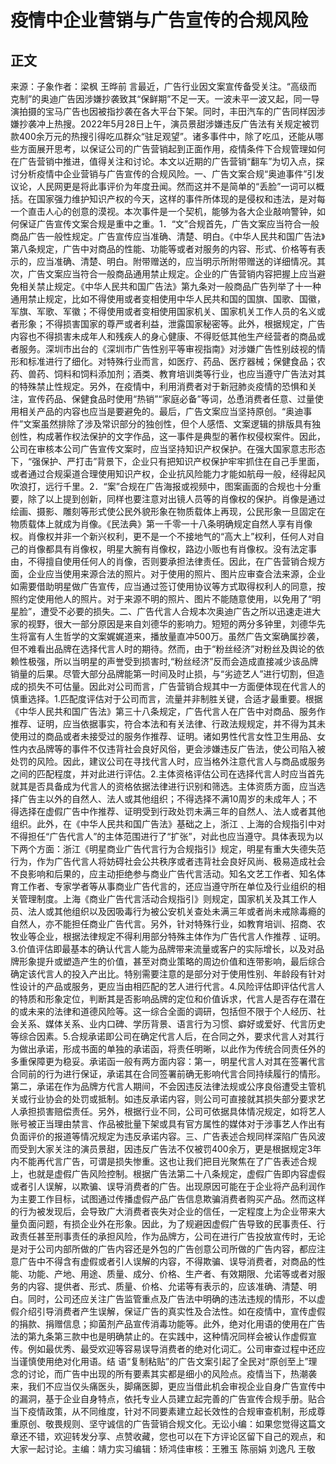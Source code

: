 # 疫情中企业营销与广告宣传的合规风险
## 正文
来源：子象作者：梁枫 王晔前 言最近，广告行业因文案宣传备受关注。“高级而克制”的奥迪广告因涉嫌抄袭致其“保鲜期”不足一天。一波未平一波又起，同一导演拍摄的宝马广告也因被指抄袭在各大平台下架。同时，丰田汽车的广告同样因涉嫌抄袭冲上热搜。2022年5月28日上午，演员景甜涉嫌违反广告法有关规定被罚款400余万元的热搜引得吃瓜群众“驻足观望”。诸多事件中，除了吃瓜，还能从哪些方面展开思考，以保证公司的广告营销起到正面作用，疫情条件下合规管理如何在广告营销中推进，值得关注和讨论。本文以近期的广告营销“翻车”为切入点，探讨分析疫情中企业营销与广告宣传的合规风险。一、广告文案合规“奥迪事件”引发议论，人民网更是将此事评价为年度丑闻。然而这并不是简单的“丢脸”一词可以概括。在国家强力维护知识产权的今天，这样的事件所体现的是侵权和违法，是对每一个直击人心的创意的漠视。本次事件是一个契机，能够为各大企业敲响警钟，如何保证广告宣传文案合规是重中之重。1．“文”合规首先，广告文案应当符合一般商品广告一般性规定。广告宣传应当准确、清楚、明白。《中华人民共和国广告法》第八条规定，广告中对商品的性能、功能等或者对服务的内容、形式、价格等有表示的，应当准确、清楚、明白。附带赠送的，应当明示所附带赠送的详细情况。其次，广告文案应当符合一般商品通用禁止规定。企业的广告营销内容把握上应当避免相关禁止规定。《中华人民共和国广告法》第九条对一般商品广告列举了十一种通用禁止规定，比如不得使用或者变相使用中华人民共和国的国旗、国歌、国徽，军旗、军歌、军徽；不得使用或者变相使用国家机关、国家机关工作人员的名义或者形象；不得损害国家的尊严或者利益，泄露国家秘密等。此外，根据规定，广告内容也不得损害未成年人和残疾人的身心健康、不得贬低其他生产经营者的商品或者服务。深圳市出台的《深圳市广告性别平等审视指南》对涉嫌广告性别歧视的情形和标准进行了细化。对特殊行业而言，如医疗、药品、医疗器械；保健食品；农药、兽药、饲料和饲料添加剂；酒类、教育培训类等行业，也应当遵守广告法对其的特殊禁止性规定。另外，在疫情中，利用消费者对于新冠肺炎疫情的恐惧和关注，宣传药品、保健食品时使用“热销”“家庭必备”等词，怂恿消费者任意、过量使用相关产品的内容也应当是要避免的。最后，广告文案应当坚持原创。“奥迪事件”文案虽然排除了涉及常识部分的独创性，但个人感悟、文案逻辑的排版具有独创性，构成著作权法保护的文字作品，这一事件是典型的著作权侵权案件。因此，公司在审核本公司广告宣传文案时，应当坚持知识产权保护。在强大国家意志形态下，“强保护、严打击”背景下，企业只有把知识产权保护牢牢抓住在自己手里面，或者通过合规渠道合理使用知识产权，企业抗风险能力才能如航母一般，经得起风吹浪打，远行千里。2．“案”合规在广告海报或视频中，图案画面的合规也十分重要，除了以上提到创新，同样也要注意对出镜人员等的肖像权的保护。肖像是通过绘画、摄影、雕刻等形式使公民外貌形象在物质载体上再现，公民形象一旦固定在物质载体上就成为肖像。《民法典》第一千零一十八条明确规定自然人享有肖像权。肖像权并非一个新兴权利，更不是一个不接地气的“高大上”权利，任何人对自己的肖像都具有肖像权，明星大腕有肖像权，路边小贩也有肖像权。没有法定事由，不得擅自使用任何人的肖像，否则要承担法律责任。因此，在广告营销合规方面，企业应当使用来源合法的照片。对于使用的照片、图片应审查合法来源，企业如需要借助明星做广告宣传，应当通过签订使用协议等方式取得权利人的同意，按照约定使用他人的照片。对于来源不明的照片、图片不能随意使用，以免用了“明星脸”，遭受不必要的损失。二、广告代言人合规本次奥迪广告之所以迅速走进大家的视野，很大一部分原因是来自刘德华的影响力。短短的两分多钟里，刘德华先生将富有人生哲学的文案娓娓道来，播放量直冲500万。虽然广告文案确属抄袭，但不难看出品牌在选择代言人时的期待。然而，由于“粉丝经济”对粉丝及舆论的依赖性极强，所以当明星的声誉受到损害时,“粉丝经济”反而会造成直接减少该品牌销量的后果。尽管大部分品牌能第一时间及时止损，与“劣迹艺人”进行切割，但造成的损失不可估量。因此对公司而言，广告营销合规其中一方面便体现在代言人的慎重选择。1.匹配度评估对于公司而言，流量并非制胜关键，合适才最重要。根据《中华人民共和国广告法》第三十八条规定，广告代言人在广告中对商品、服务作推荐、证明，应当依据事实，符合本法和有关法律、行政法规规定，并不得为其未使用过的商品或者未接受过的服务作推荐、证明。诸如男性代言女性卫生用品、女性内衣品牌等的事件不仅违背社会良好风俗，更会涉嫌违反广告法，使公司陷入被处罚的风险。因此，建议公司在寻找代言人时，应当格外注意代言人与商品或服务之间的匹配程度，并对此进行评估。2.主体资格评估公司在选择代言人时应当首先就其是否具备成为代言人的资格依据法律进行识别和筛选。主体资质方面，应当选择广告主以外的自然人、法人或其他组织；不得选择不满10周岁的未成年人；不得选择在虚假广告中作推荐、证明受到行政处罚未满三年的自然人、法人或者其他组织。此外，在《中华人民共和国广告法》基础之上，浙江﹑上海的合规指引中对不得担任“广告代言人”的主体范围进行了“扩张”，对此也应当遵守。具体表现为以下两个方面：浙江《明星商业广告代言行为合规指引》规定，明星有重大失德失范行为，作为广告代言人将妨碍社会公共秩序或者违背社会良好风尚、极易造成社会不良影响和后果的，应主动拒绝参与商业广告代言活动。知名文艺工作者、知名体育工作者、专家学者等从事商业广告代言的，还应当遵守所在单位及行业组织的相关管理制度。上海《商业广告代言活动合规指引》则规定，国家机关及其工作人员、法人或其他组织以及因吸毒行为被公安机关查处未满三年或者尚未戒除毒瘾的自然人，亦不能担任商业广告代言。另外，针对特殊行业，如教育培训、招商、农牧业等企业，根据法律规定不得利用部分特殊主体作为广告代言人作推荐﹑证明。3.价值评估即最基本的确认代言人能为品牌带来流量或客户的实际增长，以及对品牌形象提升或塑造产生的价值，甚至对商业策略的周边价值和连带影响，最后综合确定该代言人的投入产出比。特别需要注意的是部分对于使用性别、年龄段有针对性设计的产品或服务，更应当由相匹配的艺人进行代言。4.风险评估即评估代言人的特质和形象定位，判断其是否影响品牌的定位和价值诉求，代言人是否存在潜在的或未来的法律和道德风险等。这一综合全面的调研，包括但不限于个人经历、社会关系、媒体关系、业内口碑、学历背景、语言行为习惯、癖好或爱好、代言历史等综合因素。5.合规承诺即公司在确定代言人后，在合同之外，要求代言人对其行为做出承诺，形成书面的单独的承诺函，将责任明晰，以此作为传统合同责任外的多重保障更为稳妥。承诺函一般有两方面内容：第一，明星代言人对其在签署代言合同前的行为进行保证，承诺其在合同签署前确无影响代言合同持续履行的情形。第二，承诺在作为品牌方代言人期间，不会因违反法律法规或公序良俗遭受主管机关或行业协会的处罚或抵制。如违反承诺内容，则公司可直接就其损失部分要求艺人承担损害赔偿责任。另外，根据行业不同，公司可依据具体情况规定，如将艺人账号被正当理由禁言、作品被批量下架或具有官方属性的媒体对于涉事艺人作出有负面评价的报道等情况规定为违反承诺内容。三、广告表述合规同样深陷广告风波而受到大家关注的演员景甜，因违反广告法不仅被罚400余万，更是根据规定3年内不能再代言广告，可谓是损失惨重。这也让我们把目光聚焦在了广告表述合规上，也就是虚假广告风险控制。根据广告法第二十八条规定，虚假广告即内容虚假或者引人误解，以欺骗、误导消费者的广告。出现原因可能在于企业将产品利润作为主要工作目标，试图通过传播虚假产品广告信息欺骗消费者购买产品。然而这样的行为被发现后，会导致广大消费者丧失对企业的信任，一定程度上为企业带来大量负面问题，有损企业外在形象。因此，为了规避因虚假广告导致的民事责任、行政责任甚至刑事责任的承担风险，作为品牌方，公司在进行广告投放宣传时，无论是对于公司内部所做的广告内容还是外包的广告创意公司所做的广告内容，都应注意广告中不得含有虚假或者引人误解的内容，不得欺骗、误导消费者，对商品的性能、功能、产地、用途、质量、成分、价格、生产者、有效期限、允诺等或者对服务的内容、提供者、形式、质量、价格、允诺等有表示的，应该准确、清楚、明白。同时，公司还应关注广告监管重点及广告法中明确的违法违规的情形，不以虚假介绍引导消费者产生误解，保证广告的真实性及合法性。如在疫情中，宣传虚假的捐款、捐赠信息；抑菌剂产品宣传消毒功能等。此外，绝对化用语的使用在广告法的第九条第三款中也是明确禁止的。在实践中，这种情况同样会被认作虚假宣传。例如最优秀、最受欢迎等容易误导消费者的绝对化词汇。公司审查过程中还应当谨慎使用绝对化用语。结 语“复制粘贴”的广告文案引起了全民对“原创至上”理念的讨论，而广告中出现的所有要素其实都是细小的风险点。疫情当下，热潮袭来，我们不应当仅头痛医头，脚痛医脚，更应当借此机会审视企业自身广告宣传中的漏洞，基于企业自身特点，依托专业人员建立起完善的广告宣传合规手册。贴合当下疫情政策，从不同维度，针对不同要素建立起长效性的合规审查机制，形成尊重原创、敬畏规则、坚守诚信的广告营销合规文化。无讼小编：如果您觉得这篇文章还不错，欢迎转发分享、点赞收藏，您也可以在下方评论区留下自己的观点，和大家一起讨论。主编：靖力实习编辑：矫鸿佳审核：王雅玉 陈丽娟 刘逸凡 王敬
